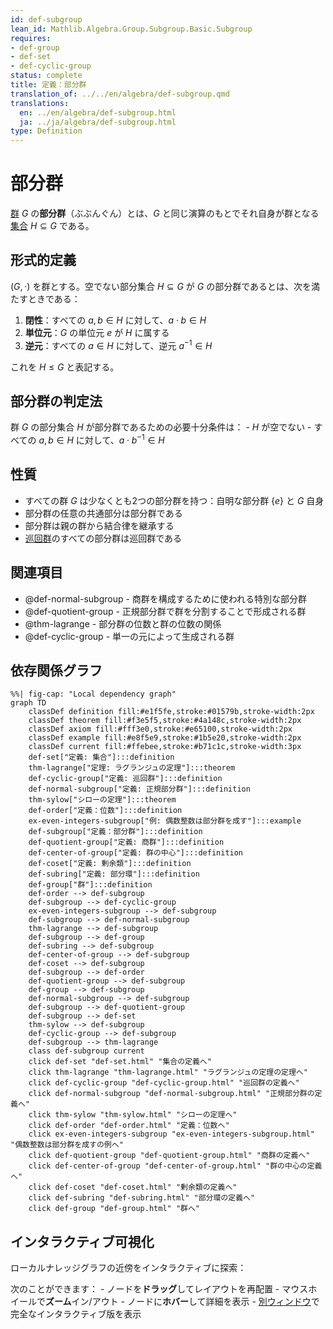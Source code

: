 ```yaml
---
id: def-subgroup
lean_id: Mathlib.Algebra.Group.Subgroup.Basic.Subgroup
requires:
- def-group
- def-set
- def-cyclic-group
status: complete
title: 定義：部分群
translation_of: ../../en/algebra/def-subgroup.qmd
translations:
  en: ../en/algebra/def-subgroup.html
  ja: ../ja/algebra/def-subgroup.html
type: Definition
---
```


# 部分群 {#def-subgroup}

[群](def-group.qmd) $G$ の**部分群**（ぶぶんぐん）とは、$G$ と同じ演算のもとでそれ自身が群となる[集合](../logic-set-theory/def-set.qmd) $H \subseteq G$ である。

## 形式的定義

$(G, \cdot)$ を群とする。空でない部分集合 $H \subseteq G$ が $G$ の部分群であるとは、次を満たすときである：

1. **閉性**：すべての $a, b \in H$ に対して、$a \cdot b \in H$
2. **単位元**：$G$ の単位元 $e$ が $H$ に属する
3. **逆元**：すべての $a \in H$ に対して、逆元 $a^{-1} \in H$

これを $H \leq G$ と表記する。

## 部分群の判定法

群 $G$ の部分集合 $H$ が部分群であるための必要十分条件は：
- $H$ が空でない
- すべての $a, b \in H$ に対して、$a \cdot b^{-1} \in H$

## 性質

- すべての群 $G$ は少なくとも2つの部分群を持つ：自明な部分群 $\{e\}$ と $G$ 自身
- 部分群の任意の共通部分は部分群である
- 部分群は親の群から結合律を継承する
- [巡回群](def-cyclic-group.qmd)のすべての部分群は巡回群である

## 関連項目

- @def-normal-subgroup - 商群を構成するために使われる特別な部分群
- @def-quotient-group - 正規部分群で群を分割することで形成される群
- @thm-lagrange - 部分群の位数と群の位数の関係
- @def-cyclic-group - 単一の元によって生成される群

## 依存関係グラフ

```mermaid
%%| fig-cap: "Local dependency graph"
graph TD
    classDef definition fill:#e1f5fe,stroke:#01579b,stroke-width:2px
    classDef theorem fill:#f3e5f5,stroke:#4a148c,stroke-width:2px
    classDef axiom fill:#fff3e0,stroke:#e65100,stroke-width:2px
    classDef example fill:#e8f5e9,stroke:#1b5e20,stroke-width:2px
    classDef current fill:#ffebee,stroke:#b71c1c,stroke-width:3px
    def-set["定義: 集合"]:::definition
    thm-lagrange["定理: ラグランジュの定理"]:::theorem
    def-cyclic-group["定義: 巡回群"]:::definition
    def-normal-subgroup["定義: 正規部分群"]:::definition
    thm-sylow["シローの定理"]:::theorem
    def-order["定義：位数"]:::definition
    ex-even-integers-subgroup["例: 偶数整数は部分群を成す"]:::example
    def-subgroup["定義：部分群"]:::definition
    def-quotient-group["定義: 商群"]:::definition
    def-center-of-group["定義: 群の中心"]:::definition
    def-coset["定義: 剰余類"]:::definition
    def-subring["定義: 部分環"]:::definition
    def-group["群"]:::definition
    def-order --> def-subgroup
    def-subgroup --> def-cyclic-group
    ex-even-integers-subgroup --> def-subgroup
    def-subgroup --> def-normal-subgroup
    thm-lagrange --> def-subgroup
    def-subgroup --> def-group
    def-subring --> def-subgroup
    def-center-of-group --> def-subgroup
    def-coset --> def-subgroup
    def-subgroup --> def-order
    def-quotient-group --> def-subgroup
    def-group --> def-subgroup
    def-normal-subgroup --> def-subgroup
    def-subgroup --> def-quotient-group
    def-subgroup --> def-set
    thm-sylow --> def-subgroup
    def-cyclic-group --> def-subgroup
    def-subgroup --> thm-lagrange
    class def-subgroup current
    click def-set "def-set.html" "集合の定義へ"
    click thm-lagrange "thm-lagrange.html" "ラグランジュの定理の定理へ"
    click def-cyclic-group "def-cyclic-group.html" "巡回群の定義へ"
    click def-normal-subgroup "def-normal-subgroup.html" "正規部分群の定義へ"
    click thm-sylow "thm-sylow.html" "シローの定理へ"
    click def-order "def-order.html" "定義：位数へ"
    click ex-even-integers-subgroup "ex-even-integers-subgroup.html" "偶数整数は部分群を成すの例へ"
    click def-quotient-group "def-quotient-group.html" "商群の定義へ"
    click def-center-of-group "def-center-of-group.html" "群の中心の定義へ"
    click def-coset "def-coset.html" "剰余類の定義へ"
    click def-subring "def-subring.html" "部分環の定義へ"
    click def-group "def-group.html" "群へ"
```

## インタラクティブ可視化

ローカルナレッジグラフの近傍をインタラクティブに探索：

::: {.graph-viz data-id="def-subgroup" data-width="700" data-height="500"}
:::

次のことができます：
- ノードを**ドラッグ**してレイアウトを再配置
- マウスホイールで**ズーム**イン/アウト
- ノードに**ホバー**して詳細を表示
- [別ウィンドウ](../../output/interactive/def-subgroup.html){target="_blank"}で完全なインタラクティブ版を表示
